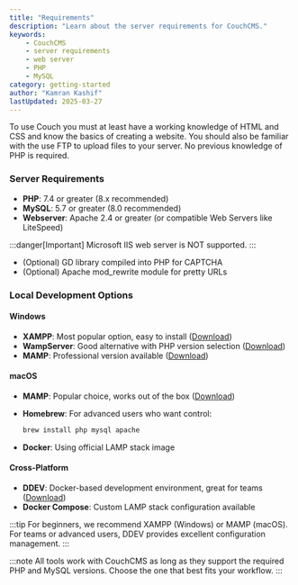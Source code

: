 ```yaml
---
title: "Requirements"
description: "Learn about the server requirements for CouchCMS."
keywords:
    - CouchCMS
    - server requirements
    - web server
    - PHP
    - MySQL
category: getting-started
author: "Kamran Kashif"
lastUpdated: 2025-03-27
---
```


To use Couch you must at least have a working knowledge of HTML and CSS and know the basics of creating a website. You should also be familiar with the use FTP to upload files to your server. No previous knowledge of PHP is required.

### Server Requirements

- **PHP**: 7.4 or greater (8.x recommended)
- **MySQL**: 5.7 or greater (8.0 recommended)
- **Webserver**: Apache 2.4 or greater (or compatible Web Servers like LiteSpeed)

:::danger[Important]
Microsoft IIS web server is NOT supported.
:::

- (Optional) GD library compiled into PHP for CAPTCHA
- (Optional) Apache mod_rewrite module for pretty URLs

### Local Development Options

#### Windows

- **XAMPP**: Most popular option, easy to install ([Download](https://www.apachefriends.org/download.html))
- **WampServer**: Good alternative with PHP version selection ([Download](https://www.wampserver.com/en/))
- **MAMP**: Professional version available ([Download](https://www.mamp.info/en/downloads/))

#### macOS

- **MAMP**: Popular choice, works out of the box ([Download](https://www.mamp.info/en/downloads/))
- **Homebrew**: For advanced users who want control:

  ```bash
  brew install php mysql apache
  ```

- **Docker**: Using official LAMP stack image

#### Cross-Platform

- **DDEV**: Docker-based development environment, great for teams ([Download](https://ddev.com/))
- **Docker Compose**: Custom LAMP stack configuration available

:::tip
For beginners, we recommend XAMPP (Windows) or MAMP (macOS). For teams or advanced users, DDEV provides excellent configuration management.
:::

:::note
All tools work with CouchCMS as long as they support the required PHP and MySQL versions. Choose the one that best fits your workflow.
:::
